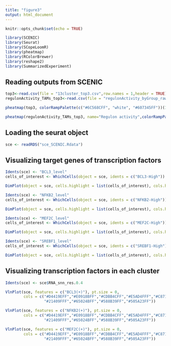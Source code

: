 ```yaml
---
title: "figure3"
output: html_document
---
```


```r
knitr::opts_chunk$set(echo = TRUE)
```


```r
library(SCENIC)
library(Seurat)
library(SCopeLoomR)
library(pheatmap)
library(RColorBrewer)
library(reshape2)
library(SummarizedExperiment)
```


## Reading outputs from SCENIC
```r
top3<-read.csv(file = "13cluster_top3.csv",row.names = 1,header = TRUE)
regulonActivity_TAMs_top3<-read.csv(file = "regulonActivity_byGroup_raw_TAM.csv",row.names = 1,header = TRUE)
```

```r
pheatmap(top3, colorRampPalette(c("#6C568CFF", "white", "#607345FF"))(100),border_color="white",cluster_rows = F,cluster_cols = F,scale = "row")
```


```r
pheatmap(regulonActivity_TAMs_top3, name="Regulon activity",colorRampPalette(c("#ECE2C6FF", "white", "#4A5FABFF"))(100),border_color="white",cluster_rows = FALSE,cluster_cols = FALSE) 
```


## Loading the seurat object
```r
sce <- readRDS("sce_SCENIC.Rdata")
```


## Visualizing target genes of transcription factors
```r
Idents(sce) <- "BCL3_level"
cells_of_interest <- WhichCells(object = sce, idents = c("BCL3-High"))
```

```r
DimPlot(object = sce, cells.highlight = list(cells_of_interest), cols.highlight = "#D4419EFF", cols = "#e3e3e3", sizes.highlight = 0.4)
```


```r
Idents(sce) <- "NFKB2_level"
cells_of_interest <- WhichCells(object = sce, idents = c("NFKB2-High"))
```

```r
DimPlot(object = sce, cells.highlight = list(cells_of_interest), cols.highlight = "#D4419EFF", cols = "#e3e3e3", sizes.highlight = 0.4)
```


```r
Idents(sce) <- "MEF2C_level"
cells_of_interest <- WhichCells(object = sce, idents = c("MEF2C-High"))
```

```r
DimPlot(object = sce, cells.highlight = list(cells_of_interest), cols.highlight = "orange", cols = "#e3e3e3", sizes.highlight = 0.4)
```


```r
Idents(sce) <- "SREBF1_level"
cells_of_interest <- WhichCells(object = sce, idents = c("SREBF1-High"))
```


```r
DimPlot(object = sce, cells.highlight = list(cells_of_interest), cols.highlight = "#639CA4FF", cols = "#e3e3e3", sizes.highlight = 0.4)
```


## Visualizing transcription factors in each cluster
```r
Idents(sce) <- sce$RNA_snn_res.0.4
```

```r
VlnPlot(sce, features = c("BCL3(+)"), pt.size = 0, 
        cols = c("#D4419EFF","#E0918BFF","#CDBB4CFF","#E5AD4FFF","#C871B7FF","#5D5087FF","#639CA4FF","#AEC6C7FF","#65C5D6FF","#D1ECCAFF",
                 "#21409FFF","#65024BFF","#588B39FF","#505A23FF"))
```

```r
VlnPlot(sce, features = c("NFKB2(+)"), pt.size = 0, 
        cols = c("#D4419EFF","#E0918BFF","#CDBB4CFF","#E5AD4FFF","#C871B7FF","#5D5087FF","#639CA4FF","#AEC6C7FF","#65C5D6FF","#D1ECCAFF",
                 "#21409FFF","#65024BFF","#588B39FF","#505A23FF"))
```

```r
VlnPlot(sce, features = c("MEF2C(+)"), pt.size = 0, 
        cols = c("#D4419EFF","#E0918BFF","#CDBB4CFF","#E5AD4FFF","#C871B7FF","#5D5087FF","#639CA4FF","#AEC6C7FF","#65C5D6FF","#D1ECCAFF",
                 "#21409FFF","#65024BFF","#588B39FF","#505A23FF"))
```